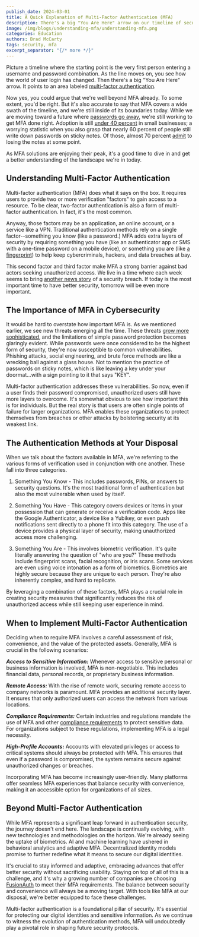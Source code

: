 ```yaml
---
publish_date: 2024-03-01
title: A Quick Explanation of Multi-Factor Authentication (MFA)
description: There's a big "You Are Here" arrow on our timeline of security. It points to multi-factor authentication.
image: /img/blogs/understanding-mfa/understanding-mfa.png
categories: Education
authors: Brad McCarty
tags: security, mfa
excerpt_separator: "{/* more */}"
---
```


Picture a timeline where the starting point is the very first person entering a username and password combination. As the line moves on, you see how the world of user login has changed. Then there's a big "You Are Here" arrow. It points to an area labeled [multi-factor authentication](/articles/authentication/multi-factor-authentication).

Now yes, you could argue that we're well beyond MFA already. To some extent, you'd be right. But it's also accurate to say that MFA covers a wide swath of the timeline, and we're still inside of its boundaries today. While we are moving toward a future where [passwords go away](/articles/authentication/passwordless-authentication-security), we're still working to get MFA done right. Adoption is still [under 40 percent](https://www.resmo.com/blog/multifactor-authentication-statistics) in small businesses; a worrying statistic when you also grasp that nearly 60 percent of people still write down passwords on sticky notes. Of those, almost 70 percent [admit](https://www.lastpass.com/state-of-the-password/global-password-security-report-2019) to losing the notes at some point.

As MFA solutions are enjoying their peak, it's a good time to dive in and get a better understanding of the landscape we're in today.

## Understanding Multi-Factor Authentication

Multi-factor authentication (MFA) does what it says on the box. It requires users to provide two or more verification "factors" to gain access to a resource. To be clear, two-factor authentication is also a form of multi-factor authentication. In fact, it's the most common.

Anyway, those factors may be an application, an online account, or a service like a VPN. Traditional authentication methods rely on a single factor--something you know (like a password.) MFA adds extra layers of security by requiring something you have (like an authenticator app or SMS with a one-time password on a mobile device), or something you are (like [a fingerprint](/blog/introducing-biometric-authentication)) to help keep cybercriminals, hackers, and data breaches at bay.

This second factor and third factor make MFA a strong barrier against bad actors seeking unauthorized access. We live in a time where each week seems to bring [another news story](/blog/grammarly-proves-ciam-not-optional) of a security breach. If today is the most important time to have better security, tomorrow will be even more important.

## The Importance of MFA in Cybersecurity

It would be hard to overstate how important MFA is. As we mentioned earlier, we see new threats emerging all the time. These threats [grow more sophisticated](blog/fusionauth-releases-advanced-threat-detection), and the limitations of simple password protection becomes glaringly evident. While passwords were once considered to be the highest form of security, they're now susceptible to common vulnerabilities. Phishing attacks, social engineering, and brute force methods are like a wrecking ball against a glass house. Not to mention the practice of passwords on sticky notes, which is like leaving a key under  your doormat...with a sign pointing to it that says "KEY".

Multi-factor authentication addresses these vulnerabilities. So now, even if a user finds their password compromised, unauthorized users still have more layers to overcome. It's somewhat obvious to see how important this is for individuals. But the real story is that users are often single points of failure for larger organizations. MFA enables these organizations to protect themselves from breaches or other attacks by bolstering security at its weakest link.

## The Authentication Methods at Your Disposal

When we talk about the factors available in MFA, we're referring to the various forms of verification used in conjunction with one another. These fall into three categories.

1.  Something You Know - This includes passwords, PINs, or answers to security questions. It's the most traditional form of authentication but also the most vulnerable when used by itself.

2.  Something You Have - This category covers devices or items in your possession that can generate or receive a verification code. Apps like the Google Authenticator, a device like a Yubikey, or even push notifications sent directly to a phone fit into this category. The use of a device provides a physical layer of security, making unauthorized access more challenging.

3.  Something You Are -  This involves biometric verification. It's quite literally answering the question of "who are you?" These methods include fingerprint scans, facial recognition, or iris scans. Some services are even using voice intonation as a form of biometrics. Biometrics are highly secure because they are unique to each person. They're also inherently complex, and hard to replicate.

By leveraging a combination of these factors, MFA plays a crucial role in creating security measures that significantly reduces the risk of unauthorized access while still keeping user experience in mind.

## When to Implement Multi-Factor Authentication

Deciding when to require MFA involves a careful assessment of risk, convenience, and the value of the protected assets. Generally, MFA is crucial in the following scenarios:

***Access to Sensitive Information:*** Whenever access to sensitive personal or business information is involved, MFA is non-negotiable. This includes financial data, personal records, or proprietary business information.

***Remote Access:*** With the rise of remote work, securing remote access to company networks is paramount. MFA provides an additional security layer. It ensures that only authorized users can access the network from various locations.

***Compliance Requirements:*** Certain industries and regulations mandate the use of MFA and other [compliance requirements](/articles/authentication/mfa-compliance-fusionauth) to protect sensitive data. For organizations subject to these regulations, implementing MFA is a legal necessity.

***High-Profile Accounts:*** Accounts with elevated privileges or access to critical systems should always be protected with MFA. This ensures that even if a password is compromised, the system remains secure against unauthorized changes or breaches.

Incorporating MFA has become increasingly user-friendly. Many platforms offer seamless MFA experiences that balance security with convenience, making it an accessible option for organizations of all sizes.

## Beyond Multi-Factor Authentication

While MFA represents a significant leap forward in authentication security, the journey doesn't end here. The landscape is continually evolving, with new technologies and methodologies on the horizon. We're already seeing the uptake of biometrics. AI and machine learning have ushered in behavioral analytics and adaptive MFA. Decentralized identity models promise to further redefine what it means to secure our digital identities.

It's crucial to stay informed and adaptive, embracing advances that offer better security without sacrificing usability. Staying on top of all of this is a challenge, and it's why a growing number of companies are choosing [FusionAuth](/) to meet their MFA requirements. The balance between security and convenience will always be a moving target. With tools like MFA at our disposal, we're better equipped to face these challenges.

Multi-factor authentication is a foundational pillar of security. It's essential for protecting our digital identities and sensitive information. As we continue to witness the evolution of authentication methods, MFA will undoubtedly play a pivotal role in shaping future security protocols.
